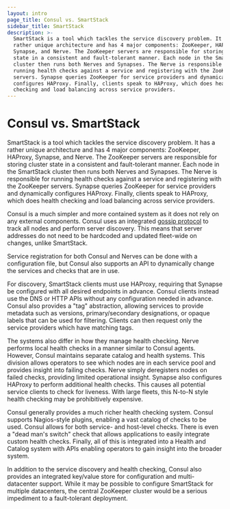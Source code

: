```yaml
---
layout: intro
page_title: Consul vs. SmartStack
sidebar_title: SmartStack
description: >-
  SmartStack is a tool which tackles the service discovery problem. It has a
  rather unique architecture and has 4 major components: ZooKeeper, HAProxy,
  Synapse, and Nerve. The ZooKeeper servers are responsible for storing cluster
  state in a consistent and fault-tolerant manner. Each node in the SmartStack
  cluster then runs both Nerves and Synapses. The Nerve is responsible for
  running health checks against a service and registering with the ZooKeeper
  servers. Synapse queries ZooKeeper for service providers and dynamically
  configures HAProxy. Finally, clients speak to HAProxy, which does health
  checking and load balancing across service providers.
---
```


# Consul vs. SmartStack

SmartStack is a tool which tackles the service discovery problem. It has a rather
unique architecture and has 4 major components: ZooKeeper, HAProxy, Synapse, and Nerve.
The ZooKeeper servers are responsible for storing cluster state in a consistent and
fault-tolerant manner. Each node in the SmartStack cluster then runs both Nerves and
Synapses. The Nerve is responsible for running health checks against a service and
registering with the ZooKeeper servers. Synapse queries ZooKeeper for service providers
and dynamically configures HAProxy. Finally, clients speak to HAProxy, which does
health checking and load balancing across service providers.

Consul is a much simpler and more contained system as it does not rely on any external
components. Consul uses an integrated [gossip protocol](/docs/internals/gossip)
to track all nodes and perform server discovery. This means that server addresses
do not need to be hardcoded and updated fleet-wide on changes, unlike SmartStack.

Service registration for both Consul and Nerves can be done with a configuration file,
but Consul also supports an API to dynamically change the services and checks that are
in use.

For discovery, SmartStack clients must use HAProxy, requiring that Synapse be
configured with all desired endpoints in advance. Consul clients instead
use the DNS or HTTP APIs without any configuration needed in advance. Consul
also provides a "tag" abstraction, allowing services to provide metadata such
as versions, primary/secondary designations, or opaque labels that can be used for
filtering. Clients can then request only the service providers which have
matching tags.

The systems also differ in how they manage health checking. Nerve performs local health
checks in a manner similar to Consul agents. However, Consul maintains separate catalog
and health systems. This division allows operators to see which nodes are in each service
pool and provides insight into failing checks. Nerve simply deregisters nodes on failed
checks, providing limited operational insight. Synapse also configures HAProxy to perform
additional health checks. This causes all potential service clients to check for
liveness. With large fleets, this N-to-N style health checking may be prohibitively
expensive.

Consul generally provides a much richer health checking system. Consul supports
Nagios-style plugins, enabling a vast catalog of checks to be used. Consul allows for
both service- and host-level checks. There is even a "dead man's switch" check that allows
applications to easily integrate custom health checks. Finally, all of this is integrated
into a Health and Catalog system with APIs enabling operators to gain insight into the
broader system.

In addition to the service discovery and health checking, Consul also provides
an integrated key/value store for configuration and multi-datacenter support.
While it may be possible to configure SmartStack for multiple datacenters,
the central ZooKeeper cluster would be a serious impediment to a fault-tolerant
deployment.
